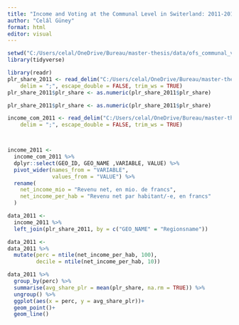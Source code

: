 ```yaml
---
title: "Income and Voting at the Communal Level in Switerland: 2011-2019"
author: "Celâl Güney"
format: html
editor: visual
---
```

```r
setwd("C:/Users/celal/OneDrive/Bureau/master-thesis/data/ofs_communal_voting")
library(tidyverse)
```

```r
library(readr)
plr_share_2011 <- read_delim("C:/Users/celal/OneDrive/Bureau/master-thesis/data/ofs_communal_voting/plr_share_2011.csv", 
    delim = ";", escape_double = FALSE, trim_ws = TRUE)
plr_share_2011$plr_share <- as.numeric(plr_share_2011$plr_share)
```

```r
plr_share_2011$plr_share <- as.numeric(plr_share_2011$plr_share)
```

```r
income_com_2011 <- read_delim("C:/Users/celal/OneDrive/Bureau/master-thesis/data/ofs_communal_voting/income_com_2011.csv", 
    delim = ";", escape_double = FALSE, trim_ws = TRUE)



income_2011 <- 
  income_com_2011 %>% 
  dplyr::select(GEO_ID, GEO_NAME ,VARIABLE, VALUE) %>% 
  pivot_wider(names_from = "VARIABLE",
              values_from = "VALUE") %>% 
  rename(
    net_income_mio = "Revenu net, en mio. de francs",
    net_income_per_hab = "Revenu net par habitant/-e, en francs"
  )

```

```r
data_2011 <- 
  income_2011 %>% 
  left_join(plr_share_2011, by = c("GEO_NAME" = "Regionsname"))
```


```r
data_2011 <- 
data_2011 %>% 
  mutate(perc = ntile(net_income_per_hab, 100),
         decile = ntile(net_income_per_hab, 10))

data_2011 %>% 
  group_by(perc) %>% 
  summarise(avg_share_plr = mean(plr_share, na.rm = TRUE)) %>% 
  ungroup() %>% 
  ggplot(aes(x = perc, y = avg_share_plr))+
  geom_point()+
  geom_line()


```

